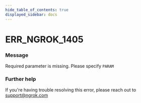 ```yaml
---
hide_table_of_contents: true
displayed_sidebar: docs
---
```



# ERR_NGROK_1405

### Message
Required parameter is missing. Please specify `PARAM`

<ErrorDetails error='err_ngrok_1405' />


### Further help
If you're having trouble resolving this error, please reach out to [support@ngrok.com](mailto:support@ngrok.com?subject=Help%20with%20ERR_NGROK_1405)


